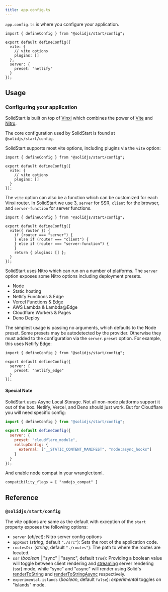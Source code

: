 ```yaml
---
title: app.config.ts
---
```


`app.config.ts` is where you configure your application.

<div class="text-lg">

```tsx
import { defineConfig } from "@solidjs/start/config";

export default defineConfig({
  vite: {
    // vite options
    plugins: []
  },
  server: {
    preset: "netlify"
  }
});
```

</div>

<table-of-contents></table-of-contents>

## Usage

### Configuring your application

SolidStart is built on top of [Vinxi](https://vinxi.vercel.app/) which combines the power of [Vite](https://vitejs.dev) and [Nitro](https://nitro.unjs.io).

The core configuration used by SolidStart is found at `@solidjs/start/config`.

SolidStart supports most vite options, including plugins via the `vite` option:

```tsx
import { defineConfig } from "@solidjs/start/config";

export default defineConfig({
  vite: {
    // vite options
    plugins: []
  }
});
```

The `vite` option can also be a function which can be customized for each Vinxi router. In SolidStart we use 3, `server` for SSR, `client` for the browser, and `server-function` for server functions.

```tsx
import { defineConfig } from "@solidjs/start/config";

export default defineConfig({
  vite({ router }) {
    if (router === "server") {
    } else if (router === "client") {
    } else if (router === "server-function") {
    }
    return { plugins: [] };
  }
});
```

SolidStart uses Nitro which can run on a number of platforms. The `server` option exposes some Nitro options including deployment presets.

- Node
- Static hosting
- Netlify Functions & Edge
- Vercel Functions & Edge
- AWS Lambda & Lambda@Edge
- Cloudflare Workers & Pages
- Deno Deploy

The simplest usage is passing no arguments, which defaults to the Node preset. Some presets may be autodetected by the provider. Otherwise they must added to the configuration via the `server.preset` option. For example, this uses Netlify Edge:

```tsx
import { defineConfig } from "@solidjs/start/config";

export default defineConfig({
  server: {
    preset: "netlify_edge"
  }
});
```

#### Special Note

SolidStart uses Async Local Storage. Not all non-node platforms support it out of the box. Netlify, Vercel, and Deno should just work. But for Cloudflare you will need specific config:

```js
import { defineConfig } from "@solidjs/start/config";

export default defineConfig({
  server: {
    preset: "cloudflare_module",
    rollupConfig: {
      external: ["__STATIC_CONTENT_MANIFEST", "node:async_hooks"]
    }
  }
});
```

And enable node compat in your wrangler.toml.

```
compatibility_flags = [ "nodejs_compat" ]
```

## Reference

### `@solidjs/start/config`

The vite options are same as the default with exception of the `start` property exposes the following options:

- `server` (_object_): Nitro server config options
- `appRoot` (_string_, default `"./src"`): Sets the root of the application code.
- `routesDir` (_string_, default `"./routes"`): The path to where the routes are located.
- `ssr` (_boolean_ | "sync" | "async", default `true`): Providing a boolean value will toggle between client rendering and [streaming](https://docs.solidjs.com/references/concepts/ssr/streaming) server rendering (ssr) mode, while "sync" and "async" will render using Solid's [renderToString](https://docs.solidjs.com/references/concepts/ssr/simple-client-fetching-ssr) and [renderToStringAsync](https://docs.solidjs.com/references/concepts/ssr/async-ssr) respectively.
- `experimental.islands` (_boolean_, default `false`): _experimental_ toggles on "islands" mode.
